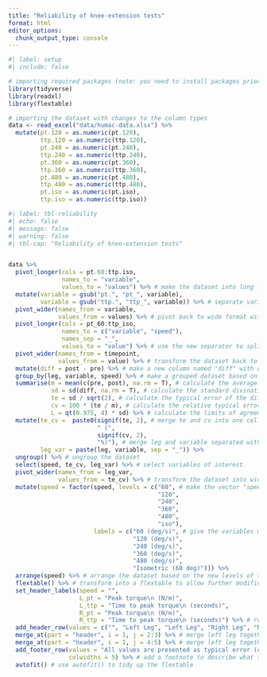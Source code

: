 ```yaml
---
title: "Reliability of knee-extension tests"
format: html
editor_options: 
  chunk_output_type: console
---
```



```r
#| label: setup
#| include: false

# importing required packages (note: you need to install packages prior til loading them if you do not already have them installed)
library(tidyverse)
library(readxl)
library(flextable)

# importing the dataset with changes to the column types
data <- read_excel("data/humac-data.xlsx") %>% 
  mutate(pt.120 = as.numeric(pt.120),
         ttp.120 = as.numeric(ttp.120),
         pt.240 = as.numeric(pt.240),
         ttp.240 = as.numeric(ttp.240),
         pt.360 = as.numeric(pt.360),
         ttp.360 = as.numeric(ttp.360),
         pt.480 = as.numeric(pt.480),
         ttp.480 = as.numeric(ttp.480),
         pt.iso = as.numeric(pt.iso),
         ttp.iso = as.numeric(ttp.iso))
```


```r
#| label: tbl-reliability
#| echo: false
#| message: false
#| warning: false
#| tbl-cap: "Reliability of knee-extension tests"


data %>% 
  pivot_longer(cols = pt.60:ttp.iso,
               names_to = "variable",
               values_to = "values") %>% # make the dataset into long format
  mutate(variable = gsub("pt.", "pt_", variable),
         variable = gsub("ttp.", "ttp_", variable)) %>% # separate variable strings with "_" instead of "."
  pivot_wider(names_from = variable,
              values_from = values) %>% # pivot back to wide format with the new separator
  pivot_longer(cols = pt_60:ttp_iso,
               names_to = c("variable", "speed"),
               names_sep = "_",
               values_to = "value") %>% # use the new separator to split the "variable" into "variable" and "speed" and transform into long format
  pivot_wider(names_from = timepoint,
              values_from = value) %>% # transform the dataset back to wide format for easy calculations of differences from pre to post
  mutate(diff = post - pre) %>% # make a new column named "diff" with differences scores
  group_by(leg, variable, speed) %>% # make a grouped dataset based on leg, variable and speed
  summarise(m = mean(c(pre, post), na.rm = T), # calculate the average score from both pre and post testing
            sd = sd(diff, na.rm = T), # calculate the standard divination of the diff scores 
            te = sd / sqrt(2), # calculate the typical error of the diff scores
            cv = 100 * (te / m), # calculate the relative typical error (coefficient of variation)
            L = qt(0.975, 4) * sd) %>% # calculate the limits of agreement for diff scores
  mutate(te_cv =  paste0(signif(te, 2), # merge te and cv into one cell
                         " (",
                         signif(cv, 2), 
                         "%)"), # merge leg and variable separated with "_"
         leg_var = paste(leg, variable, sep = "_")) %>% 
  ungroup() %>% # ungroup the dataset
  select(speed, te_cv, leg_var) %>% # select variables of interest
  pivot_wider(names_from = leg_var,
              values_from = te_cv) %>% # transform the dataset into wide format 
  mutate(speed = factor(speed, levels = c("60", # make the vector "speed" into a factor and set new levels
                                          "120", 
                                          "240", 
                                          "360", 
                                          "480", 
                                          "iso"), 
                        labels = c("60 (deg/s)", # give the variables more descriptive labels
                                   "120 (deg/s)", 
                                   "240 (deg/s)", 
                                   "360 (deg/s)", 
                                   "480 (deg/s)", 
                                   "Isometric (60 deg)"))) %>% 
  arrange(speed) %>% # arrange the dataset based on the new levels of the "speed" vector
  flextable() %>% # transform into a flextable to allow further modifications
  set_header_labels(speed = "",
                    L_pt = "Peak torque\n (N/m)",
                    L_ttp = "Time to peak torque\n (seconds)",
                    R_pt = "Peak torque\n (N/m)",
                    R_ttp = "Time to peak torque\n (seconds)") %>% # rename header labels
  add_header_row(values = c("", "Left Leg", "Left Leg", "Right Leg", "Right Leg")) %>% # add a new header row 
  merge_at(part = "header", i = 1, j = 2:3) %>% # merge left leg together in the new header row
  merge_at(part = "header", i = 1, j = 4:5) %>% # merge left leg together in the new header row
  add_footer_row(values = "All values are presented as typical error (coefficient of variation) based on differences from pre- to posttesting", 
                 colwidths = 5) %>% # add a footnote to describe what the values show
  autofit() # use autofit() to tidy up the flextable 
  
```


